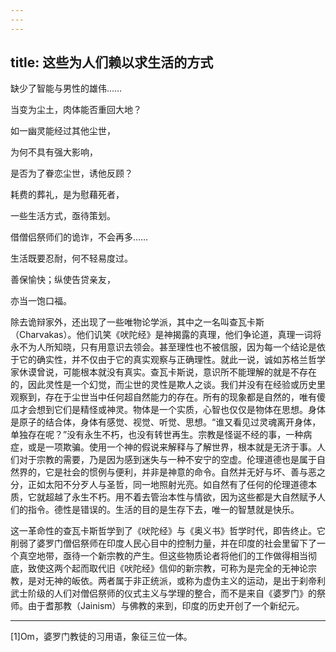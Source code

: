 ```yaml
---
---
---
```

title: 这些为人们赖以求生活的方式
---



缺少了智能与男性的雄伟……

当变为尘土，肉体能否重回大地？

如一幽灵能经过其他尘世，

为何不具有强大影响，

是否为了眷恋尘世，诱他反顾？

耗费的葬礼，是为慰藉死者，

一些生活方式，亟待策划。

借僧侣祭师们的诡诈，不会再多……

生活既要忍耐，何不轻易度过。

善保愉快；纵使告贷亲友，

亦当一饱口福。



除去诡辩家外，还出现了一些唯物论学派，其中之一名叫查瓦卡斯（Charvakas）。他们讥笑《吠陀经》是神揭露的真理，他们争论道，真理一词将永不为人所知晓，只有用意识去领会。甚至理性也不被信服，因为每一个结论是依于它的确实性，并不仅由于它的真实观察与正确理性。就此一说，诚如苏格兰哲学家休谟曾说，可能根本就没有真实。查瓦卡斯说，意识所不能理解的就是不存在的，因此灵性是一个幻觉，而尘世的灵性是欺人之谈。我们并没有在经验或历史里观察到，存在于尘世当中任何超自然能力的存在。所有的现象都是自然的，唯有傻瓜才会想到它们是精怪或神灵。物体是一个实质，心智也仅仅是物体在思想。身体是原子的结合体，身体有感觉、视觉、听觉、思想。“谁又看见过灵魂离开身体，单独存在呢？”没有永生不朽，也没有转世再生。宗教是怪诞不经的事，一种病症，或是一项欺骗。使用一个神的假说来解释与了解世界，根本就是无济于事。人们对于宗教的需要，乃是因为感到迷失与一种不安宁的空虚。伦理道德也是属于自然界的，它是社会的惯例与便利，并非是神意的命令。自然并无好与坏、善与恶之分，正如太阳不分歹人与圣哲，同一地照射光亮。如自然有了任何的伦理道德本质，它就超越了永生不朽。用不着去管治本性与情欲，因为这些都是大自然赋予人们的指令。德性是错误的。生活的目的是生存下去，唯一的智慧就是快乐。

这一革命性的查瓦卡斯哲学到了《吠陀经》与《奥义书》哲学时代，即告终止。它削弱了婆罗门僧侣祭师在印度人民心目中的控制力量，并在印度的社会里留下了一个真空地带，亟待一个新宗教的产生。但这些物质论者将他们的工作做得相当彻底，致使这两个起而取代旧《吠陀经》信仰的新宗教，可称为是完全的无神论宗教，是对无神的皈依。两者属于非正统派，或称为虚伪主义的运动，是出于刹帝利武士阶级的人们对僧侣祭师的仪式主义与学理的整合，而不是来自《婆罗门》的祭师。由于耆那教（Jainism）与佛教的来到，印度的历史开创了一个新纪元。



* * *



[1]Om，婆罗门教徒的习用语，象征三位一体。
